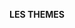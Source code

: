 \newpage

\vspace*{\stretch{1}}

::: {.center data-latex=""}
::: {.LARGE data-latex=""}
**LES THEMES**
:::
:::

\vspace*{\stretch{1}}

\newpage
